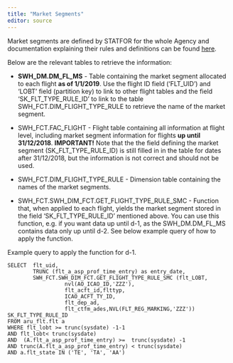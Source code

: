 ```yaml
---
title: "Market Segments"
editor: source
---
```


Market segments are defined by STATFOR for the whole Agency and documentation explaining their rules and definitions can be found [here](https://www.eurocontrol.int/publication/market-segment-rules).

Below are the relevant tables to retrieve the information:

-   **SWH_DM.DM_FL_MS** - Table containing the market segment allocated to each flight **as of 1/1/2019**. Use the flight ID field ('FLT_UID') and 'LOBT' field (partition key) to link to other flight tables and the field 'SK_FLT_TYPE_RULE_ID' to link to the table SWH_FCT.DIM_FLIGHT_TYPE_RULE to retrieve the name of the market segment.

-   SWH_FCT.FAC_FLIGHT - Flight table containing all information at flight level, including market segment information for flights **up until 31/12/2018**. **IMPORTANT!** Note that the the field defining the market segment (SK_FLT_TYPE_RULE_ID) is still filled in in the table for dates after 31/12/2018, but the information is not correct and should not be used.

-   SWH_FCT.DIM_FLIGHT_TYPE_RULE - Dimension table containing the names of the market segments.

-   SWH_FCT.SWH_DIM_FCT.GET_FLIGHT_TYPE_RULE_SMC - Function that, when applied to each flight, yields the market segment stored in the field 'SK_FLT_TYPE_RULE_ID' mentioned above. You can use this function, e.g. if you want data up until d-1, as the SWH_DM.DM_FL_MS contains data only up until d-2. See below example query of how to apply the function.

Example query to apply the function for d-1.

``` code
SELECT  flt_uid, 
        TRUNC (flt_a_asp_prof_time_entry) as entry_date,
        SWH_FCT.SWH_DIM_FCT.GET_FLIGHT_TYPE_RULE_SMC (flt_LOBT,
                  nvl(AO_ICAO_ID,'ZZZ'),
                  flt_acft_id,flttyp,
                  ICAO_ACFT_TY_ID,
                  flt_dep_ad,
                  flt_ctfm_ades,NVL(FLT_REG_MARKING,'ZZZ')) SK_FLT_TYPE_RULE_ID
FROM aru_flt.flt a 
WHERE flt_lobt >= trunc(sysdate) -1-1   
AND flt_lobt< trunc(sysdate) 
AND  (A.flt_a_asp_prof_time_entry) >=  trunc(sysdate) -1  
AND trunc(A.flt_a_asp_prof_time_entry) < trunc(sysdate) 
AND a.flt_state IN ('TE', 'TA', 'AA')
```


